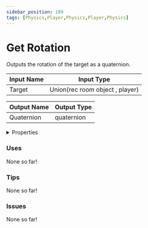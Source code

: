 ```yaml
---
sidebar_position: 189
tags: [Physics,Player,Physics,Player,Physics]
---
```


# Get Rotation

Outputs the rotation of the target as a quaternion.




<EsbSvg />

| Input Name | Input Type |
|-----------|-----------|
| Target | Union(rec room object , player) |

| Output Name | Output Type |
|-----------|-----------|
| Quaternion | quaternion |


<details>
  <summary>Properties</summary>
  <div>
    <div>
    <table>
      <thead>
        <tr>
          <th>Is beta required?</th>
          <th>❌</th>
        </tr>
        <tr>
          <th>Is this chip a trolling risk?</th>
          <th>❌</th>
        </tr>
        <tr>
          <th>Chip UUID</th>
          <th>d750b619-1dd8-4099-a1dd-627050cd5d41</th>
        </tr>
      </thead>
    </table>
    </div>
  </div>
</details>

### Uses

None so far!

### Tips

None so far!

### Issues

None so far!